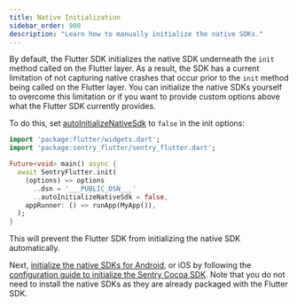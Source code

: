 ```yaml
---
title: Native Initialization
sidebar_order: 900
description: "Learn how to manually initialize the native SDKs."
---
```


By default, the Flutter SDK initializes the native SDK underneath the `init` method called on the Flutter layer. As a result, the SDK has a current limitation of not capturing native crashes that occur prior to the `init` method being called on the Flutter layer. You can initialize the native SDKs yourself to overcome this limitation or if you want to provide custom options above what the Flutter SDK currently provides.

To do this, set [autoInitializeNativeSdk](/platforms/flutter/configuration/options/#autoInitializeNativeSdk) to `false` in the init options:

```dart
import 'package:flutter/widgets.dart';
import 'package:sentry_flutter/sentry_flutter.dart';

Future<void> main() async {
  await SentryFlutter.init(
    (options) => options
      ..dsn = '___PUBLIC_DSN___'
      ..autoInitializeNativeSdk = false,
    appRunner: () => runApp(MyApp()),
  );
}
```

This will prevent the Flutter SDK from initializing the native SDK automatically.

Next, [initialize the native SDKs for Android](/platforms/android/configuration/manual-init/), or iOS by following the [configuration guide to initialize the Sentry Cocoa SDK](/platforms/apple/guides/ios/#configure). Note that you do not need to install the native SDKs as they are already packaged with the Flutter SDK.
